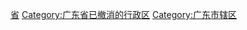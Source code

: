 [[Category:中国已撤消的市辖区_(按省级行政区分类)|省]]
[[Category:广东省已撤消的行政区|Category:广东省已撤消的行政区]]
[[Category:广东市辖区|Category:广东市辖区]]